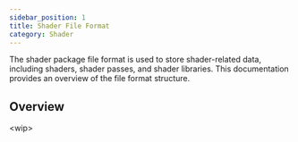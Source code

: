 ```yaml
---
sidebar_position: 1
title: Shader File Format
category: Shader
---
```


The shader package file format is used to store shader-related data, including shaders, shader passes, and shader libraries. This documentation provides an overview of the file format structure.

## Overview

&lt;wip&gt;